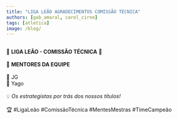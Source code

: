 ```yaml
---
title: "LIGA LEÃO AGRADECIMENTOS COMISSÃO TÉCNICA"
authors: [gab_amaral, carol_cirne]
tags: [atletica]
image: /blog/
---
```

⠀⠀⠀⠀⠀⠀⠀⠀⠀  
🦁  **LIGA LEÃO - COMISSÃO TÉCNICA**  🦁  
⠀⠀⠀⠀⠀⠀⠀⠀⠀  
👔 **MENTORES DA EQUIPE**  
⠀⠀⠀⠀⠀⠀⠀⠀⠀  
🔧 JG  
🔧 Yago  
⠀⠀⠀⠀⠀⠀⠀⠀⠀  
💡 *Os estrategistas por trás dos nossos títulos!*  
⠀⠀⠀⠀⠀⠀⠀⠀⠀  
🏆 #LigaLeão #ComissãoTécnica #MentesMestras #TimeCampeão